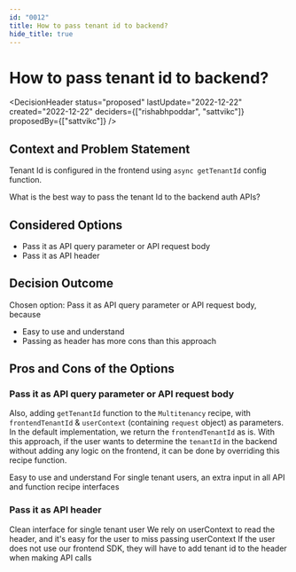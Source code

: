 ```yaml
---
id: "0012"
title: How to pass tenant id to backend?
hide_title: true
---
```



# How to pass tenant id to backend?

<DecisionHeader status="proposed" lastUpdate="2022-12-22" created="2022-12-22" deciders={["rishabhpoddar", "sattvikc"]} proposedBy={["sattvikc"]} />

## Context and Problem Statement

Tenant Id is configured in the frontend using `async getTenantId` config function.

What is the best way to pass the tenant Id to the backend auth APIs?

## Considered Options

* Pass it as API query parameter or API request body
* Pass it as API header

## Decision Outcome

Chosen option: Pass it as API query parameter or API request body, because

* Easy to use and understand
* Passing as header has more cons than this approach


## Pros and Cons of the Options

### Pass it as API query parameter or API request body

Also, adding `getTenantId` function to the `Multitenancy` recipe, with `frontendTenantId` & `userContext` (containing `request` object) as parameters. In the default implementation, we return the `frontendTenantId` as is. With this approach, if the user wants to determine the `tenantId` in the backend without adding any logic on the frontend, it can be done by overriding this recipe function.

<ArgumentPro> Easy to use and understand </ArgumentPro>
<ArgumentCon> For single tenant users, an extra input in all API and function recipe interfaces </ArgumentCon>

### Pass it as API header

<ArgumentPro> Clean interface for single tenant user </ArgumentPro>
<ArgumentCon> We rely on userContext to read the header, and it's easy for the user to miss passing userContext </ArgumentCon>
<ArgumentCon> If the user does not use our frontend SDK, they will have to add tenant id to the header when making API calls </ArgumentCon>
